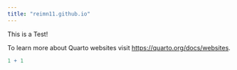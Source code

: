 ```yaml
---
title: "reimn11.github.io"
---
```


This is a Test!

To learn more about Quarto websites visit <https://quarto.org/docs/websites>.

```r
1 + 1
```

